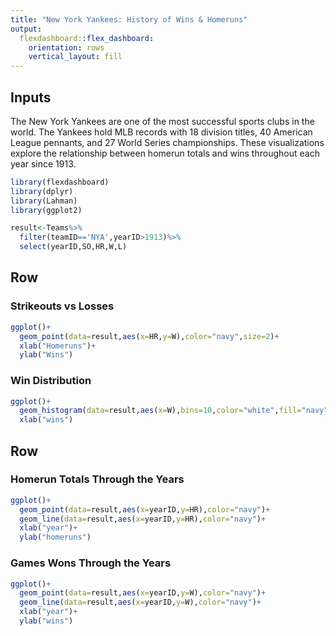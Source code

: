 ```yaml
---
title: "New York Yankees: History of Wins & Homeruns"
output: 
  flexdashboard::flex_dashboard:
    orientation: rows
    vertical_layout: fill
---
```


Inputs {.sidebar}
-----------------------------------------------------------------------
The New York Yankees are one of the most successful sports clubs in the world. The Yankees hold MLB records with 18 division titles, 40 American League pennants, and 27 World Series championships. These visualizations explore the relationship between homerun totals and wins throughout each year since 1913.


```r
library(flexdashboard)
library(dplyr)
library(Lahman)
library(ggplot2)

result<-Teams%>%
  filter(teamID=='NYA',yearID>1913)%>%
  select(yearID,SO,HR,W,L)

```

Row {data-height=450}
-----------------------------------------------------------------------

### Strikeouts vs Losses

```r
ggplot()+
  geom_point(data=result,aes(x=HR,y=W),color="navy",size=2)+
  xlab("Homeruns")+
  ylab("Wins")
```


### Win Distribution

```r
ggplot()+
  geom_histogram(data=result,aes(x=W),bins=10,color="white",fill="navy")+
  xlab("wins")
```

Row {data-height=550}
-----------------------------------------------------------------------

### Homerun Totals Through the Years

```r
ggplot()+
  geom_point(data=result,aes(x=yearID,y=HR),color="navy")+
  geom_line(data=result,aes(x=yearID,y=HR),color="navy")+
  xlab("year")+
  ylab("homeruns")
```

### Games Wons Through the Years

```r
ggplot()+
  geom_point(data=result,aes(x=yearID,y=W),color="navy")+
  geom_line(data=result,aes(x=yearID,y=W),color="navy")+
  xlab("year")+
  ylab("wins")
```

